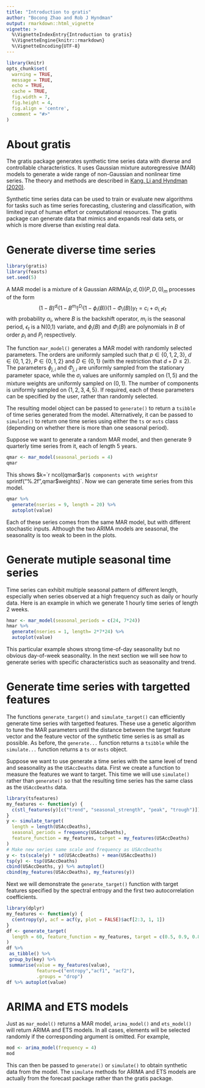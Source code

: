 ---
title: "Introduction to gratis"
author: "Bocong Zhao and Rob J Hyndman"
output: rmarkdown::html_vignette
vignette: >
  %\VignetteIndexEntry{Introduction to gratis}
  %\VignetteEngine{knitr::rmarkdown}
  %\VignetteEncoding{UTF-8}
---

```{r initial, echo = FALSE, cache = FALSE, results = 'hide'}
library(knitr)
opts_chunk$set(
  warning = TRUE,
  message = TRUE,
  echo = TRUE,
  cache = TRUE,
  fig.width = 7,
  fig.height = 4,
  fig.align = 'centre',
  comment = "#>"
)
```

# About gratis

The gratis package generates synthetic time series data with diverse and controllable characteristics. It uses Gaussian mixture autoregressive (MAR) models to generate a wide range of non-Gaussian and nonlinear time series. The theory and methods are described in [Kang, Li and Hyndman (2020)](https://robjhyndman.com/publications/gratis/).

Synthetic time series data can be used to train or evaluate new algorithms for tasks such as time series forecasting, clustering and classification, with limited input of human effort or computational resources. The gratis package can generate data that mimics and expands real data sets, or which is more diverse than existing real data.

# Generate diverse time series

```{r setup}
library(gratis)
library(feasts)
set.seed(5)
```

A MAR model is a mixture of $k$ Gaussian ARIMA$(p,d,0)(P,D,0)_m$ processes of the form
$$
  (1-B)^{d_i}(1-B^{m_i})^{D_i} (1-\phi_i(B))(1-\Phi_i(B)) y_t = c_i + \sigma_{i,t}\epsilon_t
$$
with probability $\alpha_i$, where $B$ is the backshift operator, $m_i$ is the seasonal period, $\epsilon_t$ is a N(0,1) variate, and $\phi_i(B)$ and $\Phi_i(B)$ are polynomials in $B$ of order $p_i$ and $P_i$ respectively.

The function `mar_model()` generates a MAR model with randomly selected parameters. The orders are uniformly sampled such that $p \in \{0,1,2,3\}$, $d \in  \{0,1,2\}$, $P\in \{0,1,2\}$ and $D \in\{0,1\}$ (with the restriction that $d+D \le 2$). The parameters $\phi_{j,i}$ and $\Phi_{j,i}$ are uniformly sampled from the stationary parameter space, while the $\sigma_{i}$ values are uniformly sampled on $(1,5)$ and the mixture weights are uniformly sampled on $(0,1)$. The number of components is uniformly sampled on $\{1,2,3,4,5\}$. If required, each of these parameters can be specified by the user, rather than randomly selected.

The resulting model object can be passed to `generate()` to return a `tsibble` of time series generated from the model. Alternatively, it can be passed to `simulate()` to return one time series using either the `ts` or `msts` class (depending on whether there is more than one seasonal period).

Suppose we want to generate a random MAR model, and then generate 9 quarterly time series from it, each of length 5 years.

```{r marmodel}
qmar <- mar_model(seasonal_periods = 4)
qmar
```

This shows $k=`r ncol(qmar$ar)`$ components with weights `r sprintf("%.2f",qmar$weights)`. Now we can generate time series from this model.

```{r marplot}
qmar %>%
  generate(nseries = 9, length = 20) %>%
  autoplot(value)
```

Each of these series comes from the same MAR model, but with different stochastic inputs. Although the two ARIMA models are seasonal, the seasonality is too weak to been in the plots.

# Generate mutiple seasonal time series

Time series can exhibit multiple seasonal pattern of different length, especially when series observed at a high frequency such as daily or hourly data. Here is an example in which we generate 1 hourly time series of length 2 weeks.

```{r hmarmodel}
hmar <- mar_model(seasonal_periods = c(24, 7*24))
hmar %>%
  generate(nseries = 1, length= 2*7*24) %>%
  autoplot(value)
```

This particular example shows strong time-of-day seasonality but no obvious day-of-week seasonality. In the next section we will see how to generate series with specific characteristics such as seasonality and trend.

# Generate time series with targetted features

The functions `generate_target()` and `simulate_target()` can efficiently generate time series with targetted features. These use a  genetic algorithm to tune the MAR parameters until the distance between the target feature vector and the feature vector of the synthetic time series is as small as possible. As before, the `generate...` function returns a `tsibble` while the `simulate...` function returns a `ts` or `msts` object.

Suppose we want to use generate a time series with the same level of trend and seasonality as the `USAccDeaths` data. First we create a function to measure the features we want to target. This time we will use `simulate()` rather than `generate()` so that the resulting time series has the same class as the `USAccDeaths` data.

```{r myfeatures}
library(tsfeatures)
my_features <- function(y) {
  c(stl_features(y)[c("trend", "seasonal_strength", "peak", "trough")])
}
y <- simulate_target(
  length = length(USAccDeaths),
  seasonal_periods = frequency(USAccDeaths),
  feature_function = my_features, target = my_features(USAccDeaths)
)
# Make new series same scale and frequency as USAccDeaths
y <- ts(scale(y) * sd(USAccDeaths) + mean(USAccDeaths))
tsp(y) <- tsp(USAccDeaths)
cbind(USAccDeaths, y) %>% autoplot()
cbind(my_features(USAccDeaths), my_features(y))
```

Next we will demonstrate the `generate_target()` function with target features specified by the spectral entropy and the first two autocorrelation coefficients.

```{r}
library(dplyr)
my_features <- function(y) {
  c(entropy(y), acf = acf(y, plot = FALSE)$acf[2:3, 1, 1])
}
df <- generate_target(
  length = 60, feature_function = my_features, target = c(0.5, 0.9, 0.8)
)
df %>% 
 as_tibble() %>%
 group_by(key) %>%
 summarise(value = my_features(value), 
           feature=c("entropy","acf1", "acf2"),
           .groups = "drop") 
df %>% autoplot(value)
```

# ARIMA and ETS models

Just as `mar_model()` returns a MAR model, `arima_model()` and `ets_model()` will return ARIMA and ETS models. In all cases, elements will be selected randomly if the corresponding argument is omitted. For example,

```{r arimamodel}
mod <- arima_model(frequency = 4)
mod
```

This can then be passed to `generate()` or `simulate()` to obtain synthetic data from the model. The `simulate` methods for ARIMA and ETS models are actually from the forecast package rather than the gratis package.

